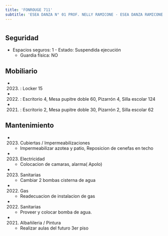 ```yaml
---
title: 'FONROUGE 711'
subtitle: 'ESEA DANZA N° 01 PROF. NELLY RAMICONE - ESEA DANZA RAMICONE FOLK.N°08 - ESEA DANZA RAMICONE FOLK.N°25'
---
```


#


## Seguridad

*  Espacios seguros: 1 - Estado: Suspendida ejecución 
    + Guardia física: NO





## Mobiliario

*  (2023) : Locker 15 

*  (2022) : Escritorio 4, Mesa pupitre doble 60, Pizarrón 4, Silla escolar 124 

*  (2021) : Escritorio 2, Mesa pupitre doble 30, Pizarrón 2, Silla escolar 62 





## Mantenimiento

*  (2023) Cubiertas / Impermeabilizaciones 
    + Impermeabilizar azotea y patio, Reposicion de cenefas en techo

*  (2023) Electricidad 
    + Colocacion de camaras, alarma( Apolo)

*  (2023) Sanitarias 
    + Cambiar 2 bombas cisterna de agua

*  (2022) Gas 
    + Readecuacion de  instalacion de gas

*  (2022) Sanitarias 
    + Proveer y colocar bomba de agua.

*  (2021) Albañileria / Pintura 
    + Realizar aulas del futuro 3er piso



